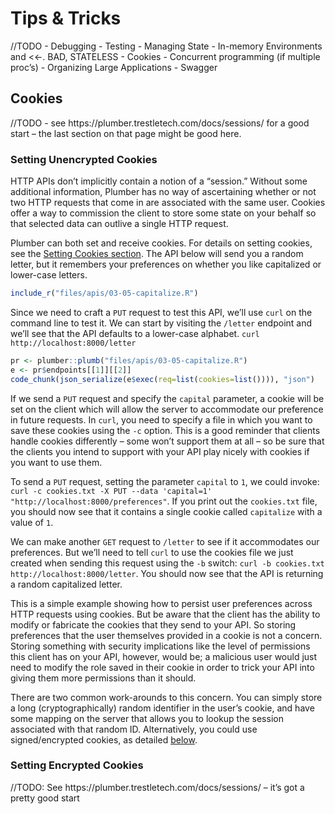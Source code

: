 
# Tips & Tricks {#tips-tricks}

//TODO
   - Debugging
   - Testing
   - Managing State
     - In-memory Environments and <<-. BAD, STATELESS
     - Cookies
     - Concurrent programming (if multiple proc's)
  - Organizing Large Applications
  - Swagger


## Cookies

//TODO - see https://plumber.trestletech.com/docs/sessions/ for a good start -- the last section on that page might be good here.

### Setting Unencrypted Cookies {#setting-cookies}

HTTP APIs don't implicitly contain a notion of a "session." Without some additional information, Plumber has no way of ascertaining whether or not two HTTP requests that come in are associated with the same user. Cookies offer a way to commission the client to store some state on your behalf so that selected data can outlive a single HTTP request.

Plumber can both set and receive cookies. For details on setting cookies, see the [Setting Cookies section](#setting-cookies). The API below will send you a random letter, but it remembers your preferences on whether you like capitalized or lower-case letters. 

```r
include_r("files/apis/03-05-capitalize.R")
```

Since we need to craft a `PUT` request to test this API, we'll use `curl` on the command line to test it. We can start by visiting the `/letter` endpoint and we'll see that the API defaults to a lower-case alphabet. `curl http://localhost:8000/letter`

```r
pr <- plumber::plumb("files/apis/03-05-capitalize.R")
e <- pr$endpoints[[1]][[2]]
code_chunk(json_serialize(e$exec(req=list(cookies=list()))), "json")
```

If we send a `PUT` request and specify the `capital` parameter, a cookie will be set on the client which will allow the server to accommodate our preference in future requests. In `curl`, you need to specify a file in which you want to save these cookies using the `-c` option. This is a good reminder that clients handle cookies differently -- some won't support them at all -- so be sure that the clients you intend to support with your API play nicely with cookies if you want to use them.

To send a `PUT` request, setting the parameter `capital` to `1`, we could invoke: `curl -c cookies.txt -X PUT --data 'capital=1' "http://localhost:8000/preferences"`. If you print out the `cookies.txt` file, you should now see that it contains a single cookie called `capitalize` with a value of `1`.

We can make another `GET` request to `/letter` to see if it accommodates our preferences. But we'll need to tell `curl` to use the cookies file we just created when sending this request using the `-b` switch: `curl -b cookies.txt http://localhost:8000/letter`. You should now see that the API is returning a random capitalized letter.

This is a simple example showing how to persist user preferences across HTTP requests using cookies. But be aware that the client has the ability to modify or fabricate the cookies that they send to your API. So storing preferences that the user themselves provided in a cookie is not a concern. Storing something with security implications like the level of permissions this client has on your API, however, would be; a malicious user would just need to modify the role saved in their cookie in order to trick your API into giving them more permissions than it should.

There are two common work-arounds to this concern. You can simply store a long (cryptographically) random identifier in the user's cookie, and have some mapping on the server that allows you to lookup the session associated with that random ID. Alternatively, you could use signed/encrypted cookies, as detailed [below](#encrypted-cookies).

### Setting Encrypted Cookies

//TODO: See https://plumber.trestletech.com/docs/sessions/ -- it's got a pretty good start
